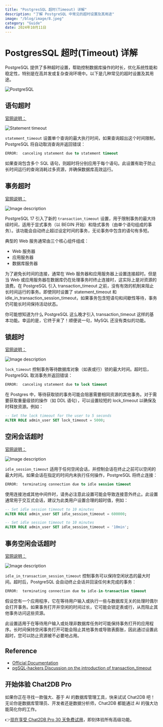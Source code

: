```yaml
---
title: "PostgresSQL 超时(Timeout) 详解"
description: "了解 PostgreSQL 中常见的超时设置及其用途"
image: "/blog/image/8.jpeg"
category: "Guide"
date: 2024年10月11日
---
```


# PostgresSQL 超时(Timeout) 详解

PostgreSQL 提供了多种超时设置，帮助控制数据库操作的时长，优化系统性能和稳定性，特别是在高并发或复杂查询环境中。以下是几种常见的超时设置及其用途。

![PostgreSQL](/image/blog/timeout/1.png)

## 语句超时

[官网说明：](https://www.postgresql.org/docs/current/runtime-config-client.html#GUC-STATEMENT-TIMEOUT)

![Statement timeout](/image/blog/timeout/2.png)

`statement_timeout` 设置单个查询的最大执行时间，如果查询超出这个时间限制，PostgreSQL 将自动取消查询并返回错误：

```sql
ERROR:  canceling statement due to statement timeout
```

如果查询包含多个 SQL 语句，则超时将分别应用于每个语句。此设置有助于防止长时间运行的查询消耗过多资源，并确保数据库高效运行。

## 事务超时

[官网说明：](https://www.postgresql.org/docs/current/runtime-config-client.html#GUC-TRANSACTION-TIMEOUT)

![Image description](/image/blog/timeout/3.png)

PostgreSQL 17 引入了新的 `transaction_timeout` 设置，用于限制事务的最大持续时间，适用于显式事务（以 BEGIN 开始）和隐式事务（由单个语句组成的事务）。该功能会自动终止超过设定时间的事务，无论事务中包含的语句有多短。

典型的 Web 服务通常由三个核心组件组成：

- Web 服务器
- 应用服务器
- 数据库服务器

为了避免长时间的连接，通常在 Web 服务器和应用服务器上设置连接超时。但是当 Web 或应用服务器在数据库仍在处理事务时终止连接时，这实际上是对资源的浪费。在 PostgreSQL 引入 transaction_timeout 之前，没有有效的机制来阻止长时间运行的事务。即使同时设置了 statement_timeout 和 idle_in_transaction_session_timeout，如果事务包含短语句和间歇性等待，事务仍可能长时间保持活动状态。

你可能想知道为什么 PostgreSQL 这么晚才引入 transaction_timeout 这样的基本功能。幸运的是，它终于来了！顺便说一句，MySQL 还没有类似的功能。

## 锁超时

[官网说明：](https://www.postgresql.org/docs/current/runtime-config-client.html#GUC-LOCK-TIMEOUT)


![Image description](/image/blog/timeout/4.png)

`lock_timeout` 控制事务等待数据库对象（如表或行）锁的最大时间。超时后，PostgreSQL 取消事务并返回错误：

```sql
ERROR:  canceling statement due to lock timeout
```

在 Postgres 中，等待获取锁的事务可能会阻塞需要相同资源的其他事务。对于需要获取重量级锁的操作（如 DDL 语句），可以设置较短的 lock_timeout 以确保及时释放资源。例如：

```SQL
-- Set the lock timeout for the user to 5 seconds
ALTER ROLE admin_user SET lock_timeout = 5000; 
```

## 空闲会话超时

[官网说明：](https://www.postgresql.org/docs/current/runtime-config-client.html#GUC-IDLE-SESSION-TIMEOUT)

![Image description](/image/blog/timeout/5.png)

`idle_session_timeout` 适用于任何空闲会话，并控制会话在终止之前可以空闲的最大时间。如果会话在指定的时间内未执行任何操作，PostgreSQL 将终止连接：

```sql
ERROR:  terminating connection due to idle session timeout
```

使用连接池或其他中间件时，请务必注意此设置可能会导致连接意外终止。此设置通常用于交互式会话，建议为此类用户设置合理的超时值，例如：

```SQL
-- Set idle session timeout to 10 minutes
ALTER ROLE admin_user SET idle_session_timeout = 600000;

-- Set idle session timeout to 10 minutes
ALTER ROLE admin_user SET idle_session_timeout = '10min'; 
```

## 事务空闲会话超时

[官网说明：](https://www.postgresql.org/docs/current/runtime-config-client.html#GUC-IDLE-IN-TRANSACTION-SESSION-TIMEOUT)

![Image description](/image/blog/timeout/6.png)

`idle_in_transaction_session_timeout` 控制事务可以保持空闲状态的最大时间。超时后，PostgreSQL 会自动终止会话并回滚任何未完成的事务：

```sql
ERROR:  terminating connection due to idle-in-transaction timeout
```

假设您有一个应用程序，它在等待用户输入或执行一些与数据库无关的处理时偶尔会打开事务。如果事务打开并空闲的时间过长，它可能会锁定表或行，从而阻止其他事务访问这些资源。

此设置适用于在等待用户输入或处理非数据库任务时可能保持事务打开的应用程序。长时间保持空闲事务打开可能会阻止其他事务或导致表膨胀，因此通过设置此超时，您可以防止资源被不必要地占用。

## Reference

- [Official Documentation](https://www.postgresql.org/docs/current/runtime-config-client.html)
- [pgSQL-hackers Discussion on the introduction of transaction_timeout](https://www.postgresql.org/message-id/flat/f508267d1ba8f0bfd7b93181d10511dc@oss.nttdata.com#2506da45ff92aaea65c30996fbf19c85)

## 开始体验 Chat2DB Pro

如果你正在寻找一款强大、基于 AI 的数据库管理工具，快来试试 Chat2DB 吧！无论你是数据库管理员、开发者还是数据分析师，Chat2DB 都能通过 AI 的强大功能简化你的工作。

👉[现在享受 Chat2DB Pro 30 天免费试用](https://chat2db.ai/zh-CN/pricing)，即刻体验所有高级功能。
